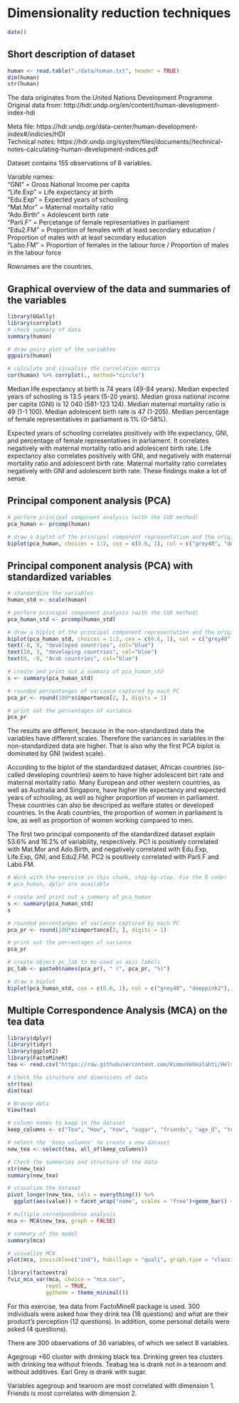 # Dimensionality reduction techniques

```r
date()
```
  
## Short description of dataset   
  
```r
human <- read.table("./data/human.txt", header = TRUE)
dim(human)
str(human)
```  
  
The data originates from the United Nations Development Programme  
Original data from:   http://hdr.undp.org/en/content/human-development-index-hdi  
  
Meta file: https://hdr.undp.org/data-center/human-development-index#/indicies/HDI  
Technical notes: https://hdr.undp.org/system/files/documents//technical-notes-calculating-human-development-indices.pdf  
  
Dataset contains 155 observations of 8 variables.  
  
Variable names:      
"GNI" = Gross National Income per capita  
"Life.Exp" = Life expectancy at birth  
"Edu.Exp" = Expected years of schooling   
"Mat.Mor" = Maternal mortality ratio  
"Ado.Birth" = Adolescent birth rate  
"Parli.F" = Percetange of female representatives in parliament  
"Edu2.FM" = Proportion of females with at least secondary education / Proportion of males with at least secondary education  
"Labo.FM" = Proportion of females in the labour force / Proportion of males in the labour force   
  
Rownames are the countries.  
      
## Graphical overview of the data and summaries of the variables  
  
```r
library(GGally)
library(corrplot)
# check summary of data
summary(human)

# draw pairs plot of the variables
ggpairs(human)

# calculate and visualize the correlation matrix
cor(human) %>% corrplot(., method="circle")
```  
  
Median life expectancy at birth is 74 years (49-84 years). Median expected years of schooling is 13.5 years (5-20 years). Median gross national income per capita (GNI) is 12 040 (581-123 124). Median maternal mortality ratio is 49 (1-1 100). Median adolescent birth rate is 47 (1-205). Median percentage of female representatives in parliament is 1% (0-58%).   
    
Expected years of schooling correlates positively with life expectancy, GNI, and percentage of female representatives in parliament. It correlates negatively with maternal mortality ratio and adolescent birth rate. Life expectancy also correlates positively with GNI, and negatively with maternal mortality ratio and adolescent birth rate. Maternal mortality ratio correlates negatively with GNI and adolescent birth rate. These findings make a lot of sense.  
    
## Principal component analysis (PCA)  
  
```r
# perform principal component analysis (with the SVD method)
pca_human <- prcomp(human)

# draw a biplot of the principal component representation and the original variables
biplot(pca_human, choices = 1:2, cex = c(0.6, 1), col = c("grey40", "deeppink2"))
```  
  
## Principal component analysis (PCA) with standardized variables  
  
```r
# standardize the variables
human_std <- scale(human)

# perform principal component analysis (with the SVD method)
pca_human_std <- prcomp(human_std)

# draw a biplot of the principal component representation and the original variables
biplot(pca_human_std, choices = 1:2, cex = c(0.6, 1), col = c("grey40", "deeppink2"))
text(-8, 9, "developed countries", col="blue")
text(10, 3, "developing countries", col="blue")
text(0, -9, "Arab countries", col="blue")

# create and print out a summary of pca_human_std
s <- summary(pca_human_std)

# rounded percentanges of variance captured by each PC
pca_pr <- round(100*s$importance[2, ], digits = 1)

# print out the percentages of variance
pca_pr
```   
  
The results are different, because in the non-standardized data the variables have different scales. Therefore the variances in variables in the non-standardized data are higher. That is also why the first PCA biplot is dominated by GNI (widest scale).  
  
According to the biplot of the standardized dataset, African countries (so-called developing countries) seem to have higher adolescent birt rate and maternal mortality ratio. Many European and other western countries, as well as Australia and Singapore, have higher life expectancy and expected years of schooling, as well as higher proportion of women in parliament. These countries can also be descriped as welfare states or developed countries. In the Arab countries, the proportion of women in parliament is low, as well as proportion of women working compared to men.     
  
The first two principal components of the standardized dataset explain 53.6% and 16.2% of variability, respectively. PC1 is positively correlated with Mat.Mor and Ado.Birth, and negatively correlated with Edu.Exp, Life.Exp, GNI, and Edu2.FM. PC2 is positively correlated with Parli.F and Labo.FM.      
  
```r
# Work with the exercise in this chunk, step-by-step. Fix the R code!
# pca_human, dplyr are available

# create and print out a summary of pca_human
s <- summary(pca_human_std)
s

# rounded percentanges of variance captured by each PC
pca_pr <- round(100*s$importance[2, ], digits = 1)

# print out the percentages of variance
pca_pr

# create object pc_lab to be used as axis labels
pc_lab <- paste0(names(pca_pr), " (", pca_pr, "%)")

# draw a biplot
biplot(pca_human_std, cex = c(0.6, 1), col = c("grey40", "deeppink2"), xlab = pc_lab[1], ylab = pc_lab[2])
```
  
## Multiple Correspondence Analysis (MCA) on the tea data  
  
```r
library(dplyr)
library(tidyr)
library(ggplot2)
library(FactoMineR)
tea <- read.csv("https://raw.githubusercontent.com/KimmoVehkalahti/Helsinki-Open-Data-Science/master/datasets/tea.csv", stringsAsFactors = TRUE)

# Check the structure and dimensions of data
str(tea)
dim(tea)

# Browse data
View(tea)

# column names to keep in the dataset
keep_columns <- c("Tea", "How", "how", "sugar", "friends", "age_Q", "tearoom", "tea.time")

# select the 'keep_columns' to create a new dataset
new_tea <- select(tea, all_of(keep_columns))

# Check the summaries and structure of the data
str(new_tea)
summary(new_tea)

# visualize the dataset
pivot_longer(new_tea, cols = everything()) %>% 
  ggplot(aes(value)) + facet_wrap("name", scales = "free")+geom_bar() + theme(axis.text.x = element_text(angle = 45, hjust = 1, size = 8))

# multiple correspondence analysis
mca <- MCA(new_tea, graph = FALSE)

# summary of the model
summary(mca)

# visualize MCA
plot(mca, invisible=c("ind"), habillage = "quali", graph.type = "classic")

library(factoextra)
fviz_mca_var(mca, choice = "mca.cor", 
            repel = TRUE, 
            ggtheme = theme_minimal())
```   
  
For this exercise, tea data from FactoMineR package is used. 300 individuals were asked how they drink tea (18 questions) and what are their product's perception (12 questions). In addition, some personal details were asked (4 questions).  
  
There are 300 observations of 36 variables, of which we select 8 variables. 
  
Agegroup +60 cluster with drinking black tea. Drinking green tea clusters with drinking tea without friends. Teabag tea is drank not in a tearoom and without additives. Earl Grey is drank with sugar.   
  
Variables agegroup and tearoom are most correlated with dimension 1. Friends is most correlates with dimension 2.   